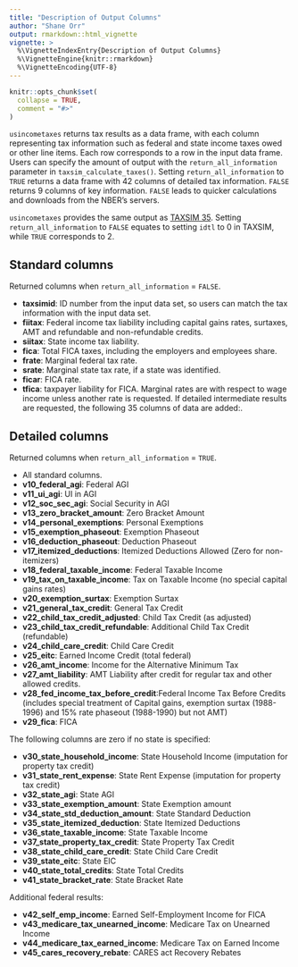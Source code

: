 ```yaml
---
title: "Description of Output Columns"
author: "Shane Orr"
output: rmarkdown::html_vignette
vignette: >
  %\VignetteIndexEntry{Description of Output Columns}
  %\VignetteEngine{knitr::rmarkdown}
  %\VignetteEncoding{UTF-8}
---
```


```r
knitr::opts_chunk$set(
  collapse = TRUE,
  comment = "#>"
)
```

`usincometaxes` returns tax results as a data frame, with each column representing tax information such as 
federal and state income taxes owed or other line items. Each row corresponds to a row in the input data frame. 
Users can specify the amount of output with the `return_all_information` parameter in `taxsim_calculate_taxes()`. 
Setting `return_all_information` to `TRUE` returns a data frame with 42 columns of detailed tax information. 
`FALSE` returns 9 columns of key information. `FALSE` leads to quicker calculations and downloads from the NBER's servers. 

`usincometaxes` provides the same output as [TAXSIM 35](http://taxsim.nber.org/taxsim35/). 
Setting `return_all_information` to `FALSE` equates to setting `idtl` to 0 in TAXSIM, while `TRUE` corresponds to 2.

## Standard columns

Returned columns when `return_all_information` = `FALSE`.

* **taxsimid**: ID number from the input data set, so users can match the tax information
    with the input data set.
* **fiitax**: Federal income tax liability including capital gains rates, surtaxes, AMT and 
    refundable and non-refundable credits.
* **siitax**: State income tax liability.
* **fica**: Total FICA taxes, including the employers and employees share.
* **frate**: Marginal federal tax rate.
* **srate**: Marginal state tax rate, if a state was identified.
* **ficar**: FICA rate.
* **tfica**: taxpayer liability for FICA.
Marginal rates are with respect to wage income unless another rate is requested. If detailed intermediate results are requested, the following 35 columns of data are added:.

## Detailed columns

Returned columns when `return_all_information` = `TRUE`.

* All standard columns.
<br>
* **v10_federal_agi**: Federal AGI
* **v11_ui_agi**: UI in AGI
* **v12_soc_sec_agi**: Social Security in AGI
* **v13_zero_bracket_amount**: Zero Bracket Amount
* **v14_personal_exemptions**: Personal Exemptions
* **v15_exemption_phaseout**: Exemption Phaseout
* **v16_deduction_phaseout**: Deduction Phaseout
* **v17_itemized_deductions**: Itemized Deductions Allowed (Zero for non-itemizers)
* **v18_federal_taxable_income**: Federal Taxable Income
* **v19_tax_on_taxable_income**: Tax on Taxable Income (no special capital gains rates)
* **v20_exemption_surtax**: Exemption Surtax
* **v21_general_tax_credit**: General Tax Credit
* **v22_child_tax_credit_adjusted**: Child Tax Credit (as adjusted)
* **v23_child_tax_credit_refundable**: Additional Child Tax Credit (refundable)
* **v24_child_care_credit**: Child Care Credit
* **v25_eitc**: Earned Income Credit (total federal)
* **v26_amt_income**: Income for the Alternative Minimum Tax
* **v27_amt_liability**: AMT Liability after credit for regular tax and other allowed credits.
* **v28_fed_income_tax_before_credit**:Federal Income Tax Before Credits (includes special treatment of Capital gains, 
    exemption surtax (1988-1996) and 15% rate phaseout (1988-1990) but not AMT)
* **v29_fica**: FICA

The following columns are zero if no state is specified:

* **v30_state_household_income**: State Household Income (imputation for property tax credit)
* **v31_state_rent_expense**: State Rent Expense (imputation for property tax credit)
* **v32_state_agi**: State AGI
* **v33_state_exemption_amount**: State Exemption amount
* **v34_state_std_deduction_amount**: State Standard Deduction
* **v35_state_itemized_deduction**: State Itemized Deductions
* **v36_state_taxable_income**: State Taxable Income
* **v37_state_property_tax_credit**: State Property Tax Credit
* **v38_state_child_care_credit**: State Child Care Credit
* **v39_state_eitc**: State EIC
* **v40_state_total_credits**: State Total Credits
* **v41_state_bracket_rate**: State Bracket Rate

Additional federal results:

* **v42_self_emp_income**: Earned Self-Employment Income for FICA
* **v43_medicare_tax_unearned_income**: Medicare Tax on Unearned Income
* **v44_medicare_tax_earned_income**: Medicare Tax on Earned Income
* **v45_cares_recovery_rebate**: CARES act Recovery Rebates
